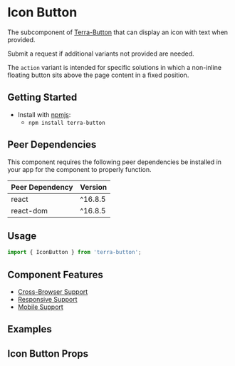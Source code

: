 


<Badge />

# Icon Button

The subcomponent of [Terra-Button](https://engineering.cerner.com/terra-ui/components/cerner-terra-core-docs/button/about) that can display an icon with text when provided.

Submit a request if additional variants not provided are needed.

The `action` variant is intended for specific solutions in which a non-inline floating button sits above the page content in a fixed position.

## Getting Started

- Install with [npmjs](https://www.npmjs.com):
  - `npm install terra-button`

<!-- AUTO-GENERATED-CONTENT:START Peer Dependencies -->
## Peer Dependencies

This component requires the following peer dependencies be installed in your app for the component to properly function.

| Peer Dependency | Version |
|-|-|
| react | ^16.8.5 |
| react-dom | ^16.8.5 |

<!-- AUTO-GENERATED-CONTENT:END -->

## Usage

```jsx
import { IconButton } from 'terra-button';
```

## Component Features
* [Cross-Browser Support](https://engineering.cerner.com/terra-ui/about/terra-ui/component-standards#cross-browser-support)
* [Responsive Support](https://engineering.cerner.com/terra-ui/about/terra-ui/component-standards#responsive-support)
* [Mobile Support](https://engineering.cerner.com/terra-ui/about/terra-ui/component-standards#mobile-support)

## Examples
<ButtonIcon title="Icon" />
<IconButtonVariant title="Variant" />

## Icon Button Props
<IconButtonPropsTable />
